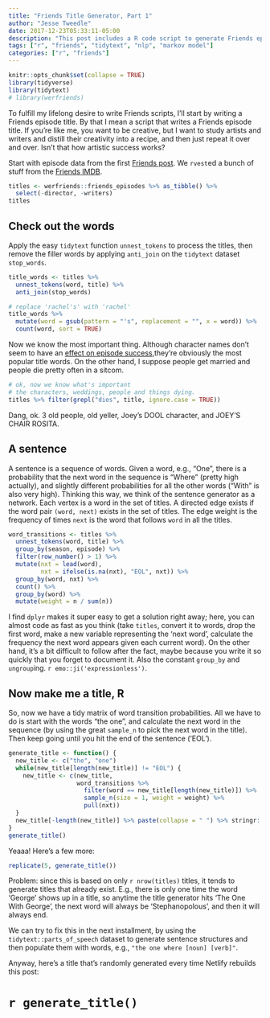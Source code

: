 ```yaml
---
title: "Friends Title Generator, Part 1"
author: "Jesse Tweedle"
date: 2017-12-23T05:33:11-05:00
description: "This post includes a R code script to generate Friends episode titles."
tags: ["r", "friends", "tidytext", "nlp", "markov model"]
categories: ["r", "friends"]
---
```


```r
knitr::opts_chunk$set(collapse = TRUE)
library(tidyverse)
library(tidytext)
# library(werfriends)
```

To fulfill my lifelong desire to write Friends scripts, I'll start by writing a Friends episode title. By that I mean a script that writes a Friends episode title. If you're like me, you want to be creative, but I want to study artists and writers and distill their creativity into a recipe, and then just repeat it over and over. Isn't that how artistic success works? 

Start with episode data from the first [Friends post](/post/2017-12-18-rvest-friends-episodes/). We `rvest`ed a bunch of stuff from the [Friends IMDB](http://www.imdb.com/title/tt0108778/).

``` r
titles <- werfriends::friends_episodes %>% as_tibble() %>%
  select(-director, -writers)
titles
```

## Check out the words

Apply the easy `tidytext` function `unnest_tokens` to process the titles, then remove the filler words by applying `anti_join` on the `tidytext` dataset `stop_words`.

``` r
title_words <- titles %>% 
  unnest_tokens(word, title) %>% 
  anti_join(stop_words)

# replace 'rachel's' with 'rachel'
title_words %>% 
  mutate(word = gsub(pattern = "'s", replacement = "", x = word)) %>% 
  count(word, sort = TRUE)
```

Now we know the most important thing. Although character names don't seem to have an [effect on episode success](/post/2017-12-22-post-selection-inference-on-friends-titles-in-r/),they're obviously the most popular title words. On the other hand, I suppose people get married and people die pretty often in a sitcom. 

``` r
# ok, now we know what's important
# the characters, weddings, people and things dying.
titles %>% filter(grepl("dies", title, ignore.case = TRUE))
```

Dang, ok. 3 old people, old yeller, Joey's DOOL character, and JOEY'S CHAIR ROSITA.

## A sentence

A sentence is a sequence of words. Given a word, e.g., "One", there is a probability that the next word in the sequence is "Where" (pretty high actually), and slightly different probabilities for all the other words ("With" is also very high). Thinking this way, we think of the sentence generator as a network. Each vertex is a word in the set of titles. A directed edge exists if the word pair `(word, next)` exists in the set of titles. The edge weight is the frequency of times `next` is the word that follows `word` in all the titles.

``` r
word_transitions <- titles %>% 
  unnest_tokens(word, title) %>% 
  group_by(season, episode) %>% 
  filter(row_number() > 1) %>% 
  mutate(nxt = lead(word), 
         nxt = ifelse(is.na(nxt), "EOL", nxt)) %>% 
  group_by(word, nxt) %>% 
  count() %>% 
  group_by(word) %>% 
  mutate(weight = n / sum(n))
```

I find `dplyr` makes it super easy to get a solution right away; here, you can almost code as fast as you think (take `titles`, convert it to words, drop the first word, make a new variable representing the 'next word', calculate the frequency the next word appears given each current word). On the other hand, it's a bit difficult to follow after the fact, maybe because you write it so quickly that you forget to document it. Also the constant `group_by` and `ungroup`ing. `r emo::ji('expressionless')`.

## Now make me a title, R

So, now we have a tidy matrix of word transition probabilities. All we have to do is start with the words "the one", and calculate the next word in the sequence (by using the great `sample_n` to pick the next word in the title). Then keep going until you hit the end of the sentence ('EOL').

``` r
generate_title <- function() {
  new_title <- c("the", "one")
  while(new_title[length(new_title)] != "EOL") {
    new_title <- c(new_title, 
                   word_transitions %>% 
                     filter(word == new_title[length(new_title)]) %>% 
                     sample_n(size = 1, weight = weight) %>% 
                     pull(nxt))
  }
  new_title[-length(new_title)] %>% paste(collapse = " ") %>% stringr::str_to_title()
}
generate_title()
```

Yeaaa! Here's a few more:

``` r
replicate(5, generate_title())
```

Problem: since this is based on only `r nrow(titles)` titles, it tends to generate titles that already exist. E.g., there is only one time the word 'George' shows up in a title, so anytime the title generator hits 'The One With George', the next word will always be 'Stephanopolous', and then it will always end.

We can try to fix this in the next installment, by using the `tidytext::parts_of_speech` dataset to generate sentence structures and then populate them with words, e.g., `"the one where [noun] [verb]"`.

Anyway, here's a title that's randomly generated every time Netlify rebuilds this post:

# `r generate_title()`
